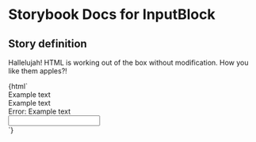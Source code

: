 

# Storybook Docs for InputBlock

<Meta title="govtnz-import/InputBlock" />

## Story definition

Hallelujah! HTML is working out of the box without modification.
How you like them apples?!

<Preview>
  <Story name="InputBlock" height="100px">
    {html`
      <div class="g-inputBlock-form-group">
        <label class="g-inputBlock-label"> Example text </label>
        <div class="g-inputBlock-hint">Example text</div>
        <div class="g-inputBlock-error-message">
          <span class="g-inputBlock-visually-hidden">Error: </span> Example text
        </div>
        <input
          class="g-inputBlock-input g-inputBlock-input--width-30"
          name="example"
          type="example"
          autocomplete="example"
        />
      </div>
    `}
  </Story>
</Preview>
